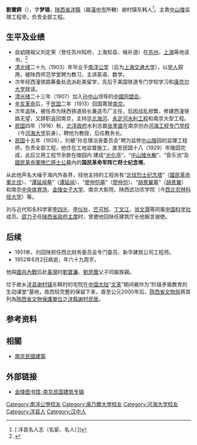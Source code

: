 {{Infobox_Person
|name = 劉寶鍔
|image= 
|caption = 
|box_width= 
|occupation= 土木工程師
|period   = 
|birth_name= 
|other_names   = '''梦锡'''
|Sex  = 男
|birth_date= {{Birth date|1883|0|0}}
|birth_place= {{QING}}
|death_date= {{death date and age|1952|6|2|1883|0|0}}
|death_place= {{PRC}}
|nationality ={{QING}}<br>{{ROC-1912}}<br>{{ROC-1928}}<br>{{PRC}}
|residence = 
|height = 
|weight = 
|party ={{KMT}}
|educate = [[南洋公学|南洋公学]]<br>美国铁道专门学校<br>[[康奈尔大学|康奈尔大学]]
|work = 主責[[中山陵|中山陵]]监理工程师，负责全部工程。
|award =資料暫缺
}}
'''劉寶鍔'''（{{bd|1883年||1952年|6月2日|}}），字'''梦锡'''，[[陕西省|陕西省]][[洋縣|洋縣]]（屬[[漢中市|漢中市]]所轄）谢村镇东韩人<ref>[{{cite web |url=http://www.sxsdq.cn/dqzlk/dfz_sxz/yangxianz/201012/t20101221_305995.htm |title=存档副本 |accessdate=2013-09-14 |deadurl=yes |archiveurl=https://web.archive.org/web/20131102172015/http://www.sxsdq.cn/dqzlk/dfz_sxz/yangxianz/201012/t20101221_305995.htm |archivedate=2013-11-02 }}  洋县名人志（名宦、名人）]]</ref>。主責[[中山陵|中山陵]]监理工程师，负责全部工程。

==生平及业绩==
*自幼随祖父刘定荣（曾任苏州知府、上海知县、候补道）在[[苏州|苏州]]、[[上海|上海]]等地读书，<ref>{{Cite web |url=http://archives.xjtu.edu.cn/News/Show.asp?id=1636 |title=《南洋公学—交通大学年谱》  —1915年—乙卯年（民国四年） |accessdate=2013-09-14 |archive-date=2013-11-03 |archive-url=https://web.archive.org/web/20131103094341/http://archives.xjtu.edu.cn/News/Show.asp?id=1636 |dead-url=yes }}</ref>
*[[清|清]][[光绪|光绪]]二十九（1903）年毕业于[[南洋公学|南洋公学]]（后为[[上海交通大学|上海交通大学]]），以[[举人|举人]]叙用，被陕西师范学堂聘为教习，主讲英语、数学。
*次年经西潼铁路筹备处选派赴美留学，先后于美国铁道专门学校学习和[[康奈尔大学|康奈尔大学]]就读。
*[[清|清]][[光绪|光绪]]二十三年（1907）加入[[孙中山|孙中山]]领导的[[中國同盟会|中國同盟会]]。
*[[辛亥革命|辛亥革命]]后，于[[中華民國|民国]]二年（1913）回国寄居[[南京|南京]]。
*次年返陕，被任命为陕西铁道局长兼造币厂主任，后因战乱频繁，修建西潼铁路无望，又辞职返回南京，主持[[华北|华北]][[海河|海河]]、[[永定河|永定河]][[水利工程|水利工程]]和南京大型工程。
*[[中華民國|民国]]四年（1916）秋，[[北洋政府|北洋政府]]水利总裁[[张季直|张季直]]在南京创办[[河海工程专门学校|河海工程专门学校]]（今[[河海大学|河海大学]]前身），聘他为教授，后任教务长。
*[[中華民國|民国]]十五年（1926），刘被“孙总理治丧委员会”聘为监修[[中山陵|中山陵]]园的监理工程师，负责全部工程，他住在工地监督施工，直至民国十八（1929）年陵园完成，此后又用工程节余款在陵园内 建成“[[光化亭|光化亭]]”、“[[中山陵水榭|中山陵水榭]]”、“音乐池”及[[國民革命軍陣亡將士公墓|國民革命軍陣亡將士公墓]]內的'''国民革命军阵亡将士纪念塔'''。
从此他声名大噪于海内外各界，经他主持的工程尚有“[[北伐烈士纪念塔|北伐烈士纪念塔]]”（[[國民革命軍北伐|國民革命軍北伐]]）、“[[谭延闿墓|谭延闿墓]]”（[[谭延闿|谭延闿]]）、“[[廖仲恺墓|廖仲恺墓]]”（[[廖仲恺|廖仲恺]]）、“[[胡景翼墓|胡景翼墓]]”（[[胡景翼|胡景翼]]）和南京[[中央体育场|中央体育场]]、[[金陵女子大学|金陵女子大学]]、南京大影院、陕西武功农学院（今[[西北农林科技大学|西北农林科技大学]]）等。

刘与近代知名科学家[[李四光|李四光]]、[[李仪祉|李仪祉]]、[[竺可桢|竺可桢]]、[[丁文江|丁文江]]、[[翁文灏|翁文灏]]等同属[[中国科学社|中国科学社]]成员。[[邵力子|邵力子]]任[[陕西省政府|陕西省政府]][[陝西省政府主席|主席]]时，曾邀他回陕任建筑厅长他婉言谢绝。

==后续==
*1951年，刘回陕担任西北财务委员会专门委员、新华建筑公司工程师。
*1952年6月2日病逝，年六十九周岁。

他與[[國共內戰|國共內戰]]后赴[[臺灣|臺灣]]的[[劉寶濂|劉寶濂]]、[[劉恩蔭|劉恩蔭]]父子同屬族親。

位于故乡[[洋县|洋县]][[谢村镇|谢村镇]]东韩村的宅院在[[中国大陆|中国大陆]]“[[文革|文革]]”期间被作为“阶级矛盾教育的生动课堂”基地，故而较完整的保留下来，直至公元2000年后，[[陝西省文物局|陝西省文物局]]將其列為[[陝西省文物保護單位|陝西省文物保護單位]]之[[洋縣謝村民居|洋縣謝村民居]]。

==参考资料==
{{reflist}}

==相關==
*[[南京民國建築|南京民國建築]]

==外部链接==
*[https://web.archive.org/web/20150109235046/http://www.jllib.cn/dr/dfwx/201301/t20130125_1915.html 金陵图书馆-南京民国建筑专辑]
{{DEFAULTSORT:Liu}}
[[Category:南洋公學校友|Category:南洋公學校友]]
[[Category:康乃爾大學校友|Category:康乃爾大學校友]]
[[Category:河海大学校友|Category:河海大学校友]]
[[Category:洋县人|Category:洋县人]]
[[Category:汉中人|Category:汉中人]]